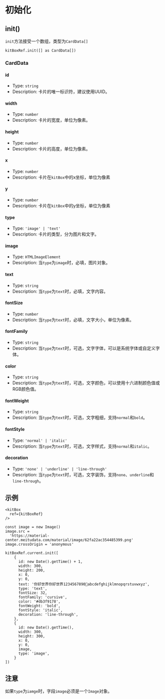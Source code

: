 # 初始化

## init()

`init`方法接受一个数组，类型为`CardData[]`

```tsx
kitBoxRef.init([] as CardData[])
```

### CardData

#### id

- Type: `string`
- Description: 卡片的唯一标识符，建议使用UUID。

#### width
- Type: `number`
- Description: 卡片的宽度，单位为像素。

#### height
- Type: `number`
- Description: 卡片的高度，单位为像素。

#### x
- Type: `number`
- Description: 卡片在`kitBox`中的x坐标，单位为像素

#### y
- Type: `number`
- Description: 卡片在`kitBox`中的y坐标，单位为像素

#### type
- Type: `'image' | 'text'`
- Description: 卡片的类型，分为图片和文字。

#### image
- Type: `HTMLImageElement`
- Description: 当`type`为`image`时，必填，图片对象。

#### text
- Type: `string`
- Description: 当`type`为`text`时，必填，文字内容。

#### fontSize
- Type: `number`
- Description: 当`type`为`text`时，必填，文字大小，单位为像素。

#### fontFamily
- Type: `string`
- Description: 当`type`为`text`时，可选，文字字体，可以是系统字体或自定义字体。

#### color
- Type: `string`
- Description: 当`type`为`text`时，可选，文字颜色，可以使用十六进制颜色值或RGB颜色值。

#### fontWeight
- Type: `string`
- Description: 当`type`为`text`时，可选，文字粗细，支持`normal`和`bold`。

#### fontStyle
- Type: `'normal' | 'italic'`
- Description: 当`type`为`text`时，可选，文字样式，支持`normal`和`italic`。

#### decoration
- Type: `'none' | 'underline' | 'line-through'`
- Description: 当`type`为`text`时，可选，文字装饰，支持`none`、`underline`和`line-through`。

## 示例

```tsx
<kitBox
  ref={kitBoxRef}
/>
```

```tsx
const image = new Image()
image.src =
  'https://material-center.meitudata.com/material/image/62fa22ac354485399.png'
image.crossOrigin = 'anonymous'

kitBoxRef.current.init([
    {
      id: new Date().getTime() + 1,
      width: 300,
      height: 200,
      x: 0,
      y: 0,
      text: '你好世界你好世界1234567890🤔abcdefghijklmnopqrstuvwxyz',
      type: 'text',
      fontSize: 32,
      fontFamily: 'cursive',
      color: '#db3f9178',
      fontWeight: 'bold',
      fontStyle: 'italic',
      decoration: 'line-through',
    },
    {
      id: new Date().getTime(),
      width: 300,
      height: 300,
      x: 0,
      y: 0,
      image,
      type: 'image',
    }
])
```

## 注意
如果`type`为`iamge`时，字段`image`必须是一个`Image`对象。
